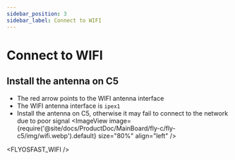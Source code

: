 ```yaml
---
sidebar_position: 3
sidebar_label: Connect to WIFI
---
```



# Connect to WIFI

## Install the antenna on C5

* The red arrow points to the WIFI antenna interface
* The WIFI antenna interface is `ipex1`
* Install the antenna on C5, otherwise it may fail to connect to the network due to poor signal
<ImageView image={require('@site/docs/ProductDoc/MainBoard/fly-c/fly-c5/img/wifi.webp').default} size="80%" align="left" />  

<FLYOSFAST_WIFI />
